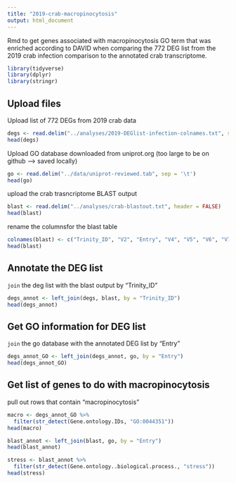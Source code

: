 ```yaml
---
title: "2019-crab-macropinocytosis"
output: html_document
---
```

Rmd to get genes associated with macropinocytosis GO term that was enriched according to DAVID when comparing the 772 DEG list from the 2019 crab infection comparison to the annotated crab transcriptome. 

```r
library(tidyverse)
library(dplyr)
library(stringr)
```

## Upload files
Upload list of 772 DEGs from 2019 crab data
```r
degs <- read.delim("../analyses/2019-DEGlist-infection-colnames.txt", sep = '\t')
head(degs)
```
Upload GO database downloaded from uniprot.org (too large to be on github --> saved locally)
```r
go <- read.delim("../data/uniprot-reviewed.tab", sep = '\t')
head(go)
```

upload the crab trasncriptome BLAST output
```r
blast <- read.delim("../analyses/crab-blastout.txt", header = FALSE)
head(blast)
```
rename the columnsfor the blast table
```r
colnames(blast) <- c("Trinity_ID", "V2", "Entry", "V4", "V5", "V6", "V7", "V8", "V9", "V10", "V11", "V12", "V13", "V14")
head(blast)
```

## Annotate the DEG list
`join` the deg list with the blast output by "Trinity_ID"

```r
degs_annot <- left_join(degs, blast, by = "Trinity_ID")
head(degs_annot)
```

## Get GO information for DEG list
`join` the go database with the annotated DEG list by "Entry"

```r
degs_annot_GO <- left_join(degs_annot, go, by = "Entry")
head(degs_annot_GO)
```

## Get list of genes to do with macropinocytosis
pull out rows that contain "macropinocytosis"

```r
macro <- degs_annot_GO %>%
  filter(str_detect(Gene.ontology.IDs, "GO:0044351"))
head(macro)
```

```r
blast_annot <- left_join(blast, go, by = "Entry")
head(blast_annot)
```

```r
stress <- blast_annot %>%
  filter(str_detect(Gene.ontology..biological.process., "stress"))
head(stress)
```

